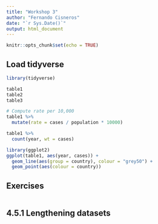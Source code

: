 ```yaml
---
title: "Workshop 3"
author: "Fernando Cisneros"
date: "`r Sys.Date()`"
output: html_document
---
```


```r
knitr::opts_chunk$set(echo = TRUE)
```

## Load tidyverse
```r
library(tidyverse)
```

```r
table1
table2
table3
```


```r
# Compute rate per 10,000
table1 %>%
  mutate(rate = cases / population * 10000)

table1 %>%
  count(year, wt = cases)

library(ggplot2)
ggplot(table1, aes(year, cases)) +
  geom_line(aes(group = country), colour = "grey50") +
  geom_point(aes(colour = country))
```
## Exercises
```r

```


## 4.5.1 Lengthening datasets
```r

```

